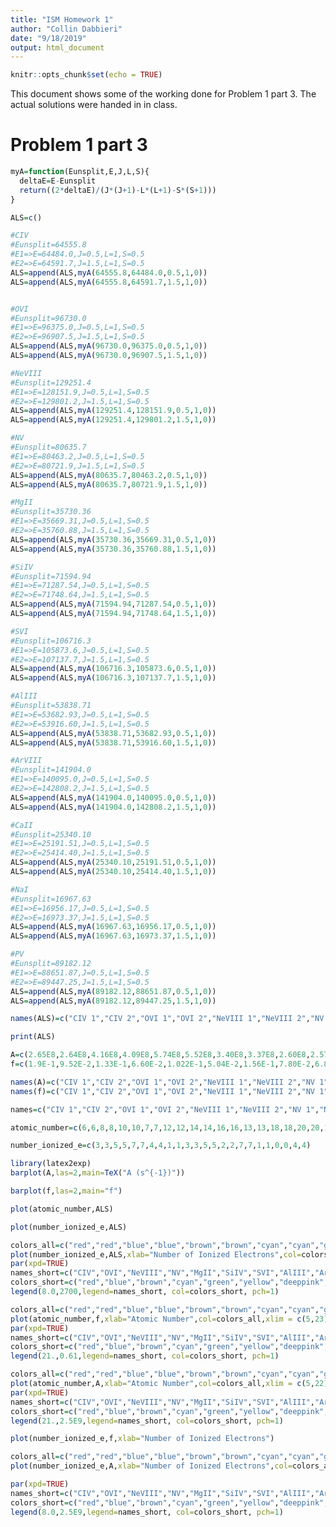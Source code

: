 ```yaml
---
title: "ISM Homework 1"
author: "Collin Dabbieri"
date: "9/18/2019"
output: html_document
---
```


```r
knitr::opts_chunk$set(echo = TRUE)
```

This document shows some of the working done for Problem 1 part 3. The actual solutions were handed in in class.

# Problem 1 part 3 

```r
myA=function(Eunsplit,E,J,L,S){
  deltaE=E-Eunsplit
  return((2*deltaE)/(J*(J+1)-L*(L+1)-S*(S+1)))
}

ALS=c()

#CIV
#Eunsplit=64555.8
#E1=>E=64484.0,J=0.5,L=1,S=0.5
#E2=>E=64591.7,J=1.5,L=1,S=0.5
ALS=append(ALS,myA(64555.8,64484.0,0.5,1,0))
ALS=append(ALS,myA(64555.8,64591.7,1.5,1,0))


#OVI
#Eunsplit=96730.0
#E1=>E=96375.0,J=0.5,L=1,S=0.5
#E2=>E=96907.5,J=1.5,L=1,S=0.5
ALS=append(ALS,myA(96730.0,96375.0,0.5,1,0))
ALS=append(ALS,myA(96730.0,96907.5,1.5,1,0))

#NeVIII
#Eunsplit=129251.4
#E1=>E=128151.9,J=0.5,L=1,S=0.5
#E2=>E=129801.2,J=1.5,L=1,S=0.5
ALS=append(ALS,myA(129251.4,128151.9,0.5,1,0))
ALS=append(ALS,myA(129251.4,129801.2,1.5,1,0))

#NV
#Eunsplit=80635.7
#E1=>E=80463.2,J=0.5,L=1,S=0.5
#E2=>E=80721.9,J=1.5,L=1,S=0.5
ALS=append(ALS,myA(80635.7,80463.2,0.5,1,0))
ALS=append(ALS,myA(80635.7,80721.9,1.5,1,0))

#MgII
#Eunsplit=35730.36
#E1=>E=35669.31,J=0.5,L=1,S=0.5
#E2=>E=35760.88,J=1.5,L=1,S=0.5
ALS=append(ALS,myA(35730.36,35669.31,0.5,1,0))
ALS=append(ALS,myA(35730.36,35760.88,1.5,1,0))

#SiIV
#Eunsplit=71594.94
#E1=>E=71287.54,J=0.5,L=1,S=0.5
#E2=>E=71748.64,J=1.5,L=1,S=0.5
ALS=append(ALS,myA(71594.94,71287.54,0.5,1,0))
ALS=append(ALS,myA(71594.94,71748.64,1.5,1,0))

#SVI
#Eunsplit=106716.3
#E1=>E=105873.6,J=0.5,L=1,S=0.5
#E2=>E=107137.7,J=1.5,L=1,S=0.5
ALS=append(ALS,myA(106716.3,105873.6,0.5,1,0))
ALS=append(ALS,myA(106716.3,107137.7,1.5,1,0))

#AlIII
#Eunsplit=53838.71
#E1=>E=53682.93,J=0.5,L=1,S=0.5
#E2=>E=53916.60,J=1.5,L=1,S=0.5
ALS=append(ALS,myA(53838.71,53682.93,0.5,1,0))
ALS=append(ALS,myA(53838.71,53916.60,1.5,1,0))

#ArVIII
#Eunsplit=141904.0
#E1=>E=140095.0,J=0.5,L=1,S=0.5
#E2=>E=142808.2,J=1.5,L=1,S=0.5
ALS=append(ALS,myA(141904.0,140095.0,0.5,1,0))
ALS=append(ALS,myA(141904.0,142808.2,1.5,1,0))

#CaII
#Eunsplit=25340.10
#E1=>E=25191.51,J=0.5,L=1,S=0.5
#E2=>E=25414.40,J=1.5,L=1,S=0.5
ALS=append(ALS,myA(25340.10,25191.51,0.5,1,0))
ALS=append(ALS,myA(25340.10,25414.40,1.5,1,0))

#NaI
#Eunsplit=16967.63
#E1=>E=16956.17,J=0.5,L=1,S=0.5
#E2=>E=16973.37,J=1.5,L=1,S=0.5
ALS=append(ALS,myA(16967.63,16956.17,0.5,1,0))
ALS=append(ALS,myA(16967.63,16973.37,1.5,1,0))

#PV
#Eunsplit=89182.12
#E1=>E=88651.87,J=0.5,L=1,S=0.5
#E2=>E=89447.25,J=1.5,L=1,S=0.5
ALS=append(ALS,myA(89182.12,88651.87,0.5,1,0))
ALS=append(ALS,myA(89182.12,89447.25,1.5,1,0))

names(ALS)=c("CIV 1","CIV 2","OVI 1","OVI 2","NeVIII 1","NeVIII 2","NV 1","NV 2","MgII 1","MgII 2","SiIV 1","SiIV 2","SVI 1","SVI 2","AlIII 1","AlIII 2","ArVIII 1","ArVIII 2","CaII 1","CaII 2","NaI 1","NaI 2","PV 1","PV 2")

print(ALS)
```


```r
A=c(2.65E8,2.64E8,4.16E8,4.09E8,5.74E8,5.52E8,3.40E8,3.37E8,2.60E8,2.57E8,8.80E8,8.63E8,1.67E9,1.61E9,5.44E8,5.36E8,2.55E9,2.4E9,1.47E8,1.4E8,6.16E7,6.14E7,1.20E9,1.16E9)
f=c(1.9E-1,9.52E-2,1.33E-1,6.60E-2,1.022E-1,5.04E-2,1.56E-1,7.80E-2,6.80E-1,3.03E-1,5.13E-1,2.55E-1,4.36E-1,2.15E-1,5.61E-1,2.79E-1,3.75E-1,1.80E-1,6.82E-1,3.30E-1,6.41E-1,3.20E-1,4.50E-1,2.21E-1)

names(A)=c("CIV 1","CIV 2","OVI 1","OVI 2","NeVIII 1","NeVIII 2","NV 1","NV 2","MgII 1","MgII 2","SiIV 1","SiIV 2","SVI 1","SVI 2","AlIII 1","AlIII 2","ArVIII 1","ArVIII 2","CaII 1","CaII 2","NaI 1","NaI 2","PV 1","PV 2")
names(f)=c("CIV 1","CIV 2","OVI 1","OVI 2","NeVIII 1","NeVIII 2","NV 1","NV 2","MgII 1","MgII 2","SiIV 1","SiIV 2","SVI 1","SVI 2","AlIII 1","AlIII 2","ArVIII 1","ArVIII 2","CaII 1","CaII 2","NaI 1","NaI 2","PV 1","PV 2")

names=c("CIV 1","CIV 2","OVI 1","OVI 2","NeVIII 1","NeVIII 2","NV 1","NV 2","MgII 1","MgII 2","SiIV 1","SiIV 2","SVI 1","SVI 2","AlIII 1","AlIII 2","ArVIII 1","ArVIII 2","CaII 1","CaII 2","NaI 1","NaI 2","PV 1","PV 2")

atomic_number=c(6,6,8,8,10,10,7,7,12,12,14,14,16,16,13,13,18,18,20,20,11,11,15,15)

number_ionized_e=c(3,3,5,5,7,7,4,4,1,1,3,3,5,5,2,2,7,7,1,1,0,0,4,4)
```

```r
library(latex2exp)
barplot(A,las=2,main=TeX("A (s^{-1})"))
```



```r
barplot(f,las=2,main="f")
```
```r
plot(atomic_number,ALS)
```


```r
plot(number_ionized_e,ALS)
```


```r

colors_all=c("red","red","blue","blue","brown","brown","cyan","cyan","green","green","yellow","yellow","deeppink","deeppink","aquamarine","aquamarine","black","black","darkorange","darkorange","khaki1","khaki1","seagreen1","seagreen1")
plot(number_ionized_e,ALS,xlab="Number of Ionized Electrons",col=colors_all,xlim = c(0,9))
par(xpd=TRUE)
names_short=c("CIV","OVI","NeVIII","NV","MgII","SiIV","SVI","AlIII","ArVIII","CaII","Na I","PV")
colors_short=c("red","blue","brown","cyan","green","yellow","deeppink","aquamarine","black","darkorange","khaki1","seagreen1")
legend(8.0,2700,legend=names_short, col=colors_short, pch=1)

```



```r

colors_all=c("red","red","blue","blue","brown","brown","cyan","cyan","green","green","yellow","yellow","deeppink","deeppink","aquamarine","aquamarine","black","black","darkorange","darkorange","khaki1","khaki1","seagreen1","seagreen1")
plot(atomic_number,f,xlab="Atomic Number",col=colors_all,xlim = c(5,23))
par(xpd=TRUE)
names_short=c("CIV","OVI","NeVIII","NV","MgII","SiIV","SVI","AlIII","ArVIII","CaII","Na I","PV")
colors_short=c("red","blue","brown","cyan","green","yellow","deeppink","aquamarine","black","darkorange","khaki1","seagreen1")
legend(21.,0.61,legend=names_short, col=colors_short, pch=1)

```


```r
colors_all=c("red","red","blue","blue","brown","brown","cyan","cyan","green","green","yellow","yellow","deeppink","deeppink","aquamarine","aquamarine","black","black","darkorange","darkorange","khaki1","khaki1","seagreen1","seagreen1")
plot(atomic_number,A,xlab="Atomic Number",col=colors_all,xlim = c(5,22))
par(xpd=TRUE)
names_short=c("CIV","OVI","NeVIII","NV","MgII","SiIV","SVI","AlIII","ArVIII","CaII","Na I","PV")
colors_short=c("red","blue","brown","cyan","green","yellow","deeppink","aquamarine","black","darkorange","khaki1","seagreen1")
legend(21.,2.5E9,legend=names_short, col=colors_short, pch=1)
```



```r
plot(number_ionized_e,f,xlab="Number of Ionized Electrons")
```


```r


colors_all=c("red","red","blue","blue","brown","brown","cyan","cyan","green","green","yellow","yellow","deeppink","deeppink","aquamarine","aquamarine","black","black","darkorange","darkorange","khaki1","khaki1","seagreen1","seagreen1")
plot(number_ionized_e,A,xlab="Number of Ionized Electrons",col=colors_all,xlim = c(0,9))

par(xpd=TRUE)
names_short=c("CIV","OVI","NeVIII","NV","MgII","SiIV","SVI","AlIII","ArVIII","CaII","Na I","PV")
colors_short=c("red","blue","brown","cyan","green","yellow","deeppink","aquamarine","black","darkorange","khaki1","seagreen1")
legend(8.0,2.5E9,legend=names_short, col=colors_short, pch=1)

```

